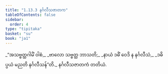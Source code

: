 ```yaml
---
title: "1.13.3 နင်္ဂလီသဇာတက"
tableOfContents: false
sidebar:
  order: 4
type: "tipitaka"
basket: "su"
book: "ja1"
---
```



<DynamicBreadcrumb />

<Division number="123" book="ja1">

<Paragraph number="273" type="verses" book="ja1">
_“အသဗ္ဗတ္ထဂါမိံ ဝါစံ,_  
_ဗာလော သဗ္ဗတ္ထ ဘာသတိ;_  
_နာယံ ဒဓိံ ဝေဒိ န နင်္ဂလီသံ,_  
_ဒဓိပ္ပယံ မညတိ နင်္ဂလီသန်”တိ._  


</Paragraph>
</Division>

<Paragraph number="274" type="center" book="ja1">
နင်္ဂလီသဇာတကံ တတိယံ.
</Paragraph>